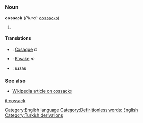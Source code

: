 =={{en}}==
[[Category:English language]]
===Noun===
'''cossack''' (''Plural:'' [[cossacks]])

#{{stub}}

====Translations====
*{{fr}}: [[Cosaque]] ''m''
*{{de}}: [[Kosake]] ''m''
*{{ru}}: [[казак]]

===See also===
*[[w:Cossack|Wikipedia article on cossacks]]


[[Category:Definitionless words: English]]

[[it:cossack]]
[[Category:Turkish derivations]]